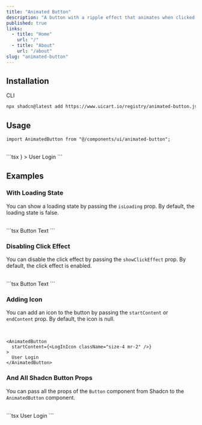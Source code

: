 ```yaml
---
title: "Animated Button"
description: "A button with a ripple effect that animates when clicked."
published: true
links:
  - title: "Home"
    url: "/"
  - title: "About"
    url: "/about"
slug: "animated-button"
---
```


## Installation

<ComponentPreview name="animated-button" />

<Tabs defaultValue="cli">

<TabsList>
  <TabsTrigger value="cli">CLI</TabsTrigger>
</TabsList>

<TabsContent value="cli">

```bash
npx shadcn@latest add https://www.uicart.io/registry/animated-button.json
```

</TabsContent>

</Tabs>

## Usage

```tsx
import AnimatedButton from "@/components/ui/animated-button";
```

<br />
```tsx
<AnimatedButton
  startContent={<LogInIcon className="size-4 mr-2" />}
>
  User Login
</AnimatedButton>
```

## Examples

### With Loading State

You can show a loading state by passing the `isLoading` prop. By default, the loading state is false.

<br />
```tsx
<AnimatedButton isLoading>Button Text</AnimatedButton>
```

### Disabling Click Effect

You can disable the click effect by passing the `showClickEffect` prop. By default, the click effect is enabled.

<br />
```tsx
<AnimatedButton showClickEffect={false}>Button Text</AnimatedButton>
```

### Adding Icon

You can add an icon to the button by passing the `startContent` or `endContent` prop. By default, the icon is null.

<br />

```tsx
<AnimatedButton
  startContent={<LogInIcon className="size-4 mr-2" />}
>
  User Login
</AnimatedButton>
```

### And All Shadcn Button Props

You can pass all the props of the `Button` component from Shadcn to the `AnimatedButton` component.

<br />
```tsx
<AnimatedButton
  variant="desctructive"
  size="lg"
>
  User Login
</AnimatedButton>
```

